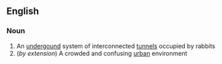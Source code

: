 ==English==

===Noun===
{{en-noun|sg=[[rabbit]] [[warren]]}}

# An [[undergound]] system of interconnected [[tunnel]]s occupied by rabbits
#(''by extension'') A crowded and confusing [[urban]] environment